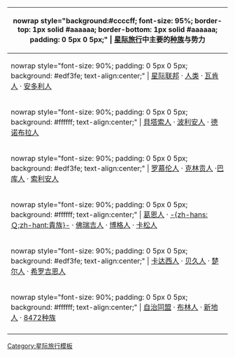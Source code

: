 {| style="margin: 0 0 1em 1em; border: 1px solid #aaaaaa; float:right; clear:right;" cellpadding=0 cellspacing=0 
|-
! nowrap style="background:#ccccff; font-size: 95%; border-top: 1px solid #aaaaaa; border-bottom: 1px solid #aaaaaa; padding: 0 5px 0 5px;" | [[星际旅行]]中主要的[[星际旅行种族列表|种族]]与势力 
|-
| nowrap style="font-size: 90%; padding: 0 5px 0 5px; background: #edf3fe; text-align:center;" | [[星际联邦]]&nbsp;&#183; [[人类]]&nbsp;&#183; [[瓦肯人]]&nbsp;&#183; [[安多利人]]
|-
| nowrap style="font-size: 90%; padding: 0 5px 0 5px; background: #ffffff; text-align:center;" | [[貝塔索人]]&nbsp;&#183; [[波利安人]]&nbsp;&#183; [[德诺布拉人]]
|-
| nowrap style="font-size: 90%; padding: 0 5px 0 5px; background: #edf3fe; text-align:center;" | [[羅慕倫|罗慕伦人]]&nbsp;&#183; [[克林貢|克林贡人]]&nbsp;&#183;[[巴库人]]&nbsp;&#183; [[索利安|索利安人]]
|-
| nowrap style="font-size: 90%; padding: 0 5px 0 5px; background: #ffffff; text-align:center;" | [[葛恩|葛恩人]]&nbsp;&#183; [[Q连续体|-{zh-hans:Ｑ;zh-hant:貴族}-]]&nbsp;&#183; [[佛瑞吉|佛瑞吉人]]&nbsp;&#183; [[博格_(星际旅行)|博格人]]&nbsp;&#183; [[卡松|卡松人]]
|-
| nowrap style="font-size: 90%; padding: 0 5px 0 5px; background: #edf3fe; text-align:center;" |  [[卡达西|卡达西人]]&nbsp;&#183; [[贝久|贝久人]]&nbsp;&#183; [[楚尔人]]&nbsp;&#183; [[希罗吉恩|希罗吉恩人]]
|-
| nowrap style="font-size: 90%; padding: 0 5px 0 5px; background: #ffffff; text-align:center;" | [[自治同盟]]&nbsp;&#183; [[布林人]]&nbsp;&#183; [[新地人]]&nbsp;&#183; [[8472种族]]
|-
|}<noinclude>
[[Category:星际旅行模板]]</noinclude>
<noinclude>{{NoteTA|G1=StarTrek}}</noinclude>